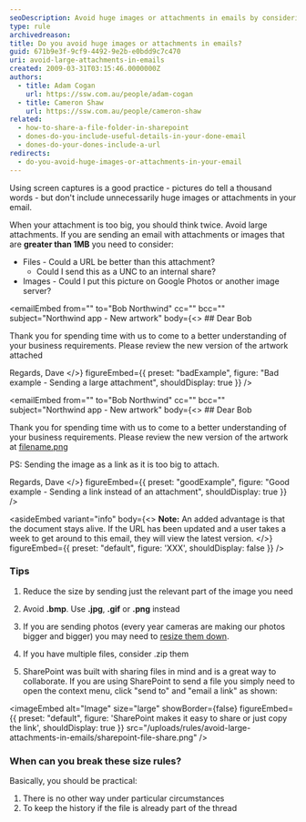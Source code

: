 ```yaml
---
seoDescription: Avoid huge images or attachments in emails by considering alternative methods to share large files, such as sending a URL or sharing through SharePoint.
type: rule
archivedreason:
title: Do you avoid huge images or attachments in emails?
guid: 671b9e3f-9cf9-4492-9e2b-e0bdd9c7c470
uri: avoid-large-attachments-in-emails
created: 2009-03-31T03:15:46.0000000Z
authors:
  - title: Adam Cogan
    url: https://ssw.com.au/people/adam-cogan
  - title: Cameron Shaw
    url: https://ssw.com.au/people/cameron-shaw
related:
  - how-to-share-a-file-folder-in-sharepoint
  - dones-do-you-include-useful-details-in-your-done-email
  - dones-do-your-dones-include-a-url
redirects:
  - do-you-avoid-huge-images-or-attachments-in-your-email
---
```


Using screen captures is a good practice - pictures do tell a thousand words - but don't include unnecessarily huge images or attachments in your email.

When your attachment is too big, you should think twice.
Avoid large attachments. If you are sending an email with attachments or images that are **greater than 1MB** you need to consider:

* Files - Could a URL be better than this attachment?
  * Could I send this as a UNC to an internal share?
* Images - Could I put this picture on Google Photos or another image server?

<emailEmbed
  from=""
  to="Bob Northwind"
  cc=""
  bcc=""
  subject="Northwind app - New artwork"
  body={<>
    ## Dear Bob

Thank you for spending time with us to come to a better understanding of your business requirements. Please review the new version of the artwork attached

Regards,
Dave
  </>}
  figureEmbed={{
    preset: "badExample",
    figure: "Bad example - Sending a large attachment",
    shouldDisplay: true
  }}
/>

<emailEmbed
  from=""
  to="Bob Northwind"
  cc=""
  bcc=""
  subject="Northwind app - New artwork"
  body={<>
    ## Dear Bob

Thank you for spending time with us to come to a better understanding of your business requirements. Please review the new version of the artwork at [filename.png](https://northwind365.com/images/Group%2013.png)

PS: Sending the image as a link as it is too big to attach.

Regards,
Dave
  </>}
  figureEmbed={{
    preset: "goodExample",
    figure: "Good example - Sending a link instead of an attachment",
    shouldDisplay: true
  }}
/>

<asideEmbed
  variant="info"
  body={<>
    **Note:** An added advantage is that the document stays alive. If the URL has been updated and a user takes a week to get around to this email, they will view the latest version.
  </>}
  figureEmbed={{
    preset: "default",
    figure: 'XXX',
    shouldDisplay: false
  }}
/>

### Tips

1. Reduce the size by sending just the relevant part of the image you need

2. Avoid **.bmp**. Use **.jpg**, **.gif** or **.png** instead

3. If you are sending photos (every year cameras are making our photos bigger and bigger) you may need to [resize them down](https://imagecompressor.com/).

4. If you have multiple files, consider .zip them

5. SharePoint was built with sharing files in mind and is a great way to collaborate. If you are using SharePoint to send a file you simply need to open the context menu, click "send to" and "email a link" as shown:


<imageEmbed
  alt="Image"
  size="large"
  showBorder={false}
  figureEmbed={{
    preset: "default",
    figure: 'SharePoint makes it easy to share or just copy the link',
    shouldDisplay: true
  }}
  src="/uploads/rules/avoid-large-attachments-in-emails/sharepoint-file-share.png"
/>

### When can you break these size rules?

Basically, you should be practical:

1. There is no other way under particular circumstances
2. To keep the history if the file is already part of the thread